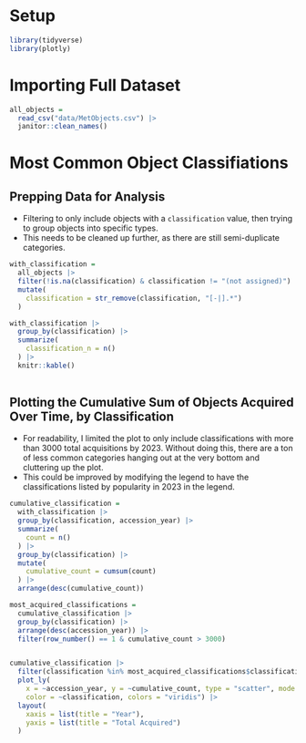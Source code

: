 
# Setup

```r
library(tidyverse)
library(plotly)

```

# Importing Full Dataset

```r
all_objects = 
  read_csv("data/MetObjects.csv") |> 
  janitor::clean_names()

```

# Most Common Object Classifiations

## Prepping Data for Analysis

* Filtering to only include objects with a `classification` value, then trying to group objects into specific types.
* This needs to be cleaned up further, as there are still semi-duplicate categories.

```r
with_classification = 
  all_objects |> 
  filter(!is.na(classification) & classification != "(not assigned)") |> 
  mutate(
    classification = str_remove(classification, "[-|].*")
  )

with_classification |> 
  group_by(classification) |> 
  summarize(
    classification_n = n()
  ) |> 
  knitr::kable()
  
```

## Plotting the Cumulative Sum of Objects Acquired Over Time, by Classification

* For readability, I limited the plot to only include classifications with more than 3000 total acquisitions by 2023. Without doing this, there are a ton of less common categories hanging out at the very bottom and cluttering up the plot.
* This could be improved by modifying the legend to have the classifications listed by popularity in 2023 in the legend.

```r

cumulative_classification = 
  with_classification |> 
  group_by(classification, accession_year) |> 
  summarize(
    count = n()
  ) |> 
  group_by(classification) |> 
  mutate(
    cumulative_count = cumsum(count)
  ) |> 
  arrange(desc(cumulative_count))

most_acquired_classifications =
  cumulative_classification |> 
  group_by(classification) |> 
  arrange(desc(accession_year)) |> 
  filter(row_number() == 1 & cumulative_count > 3000)


cumulative_classification |> 
  filter(classification %in% most_acquired_classifications$classification) |> 
  plot_ly(
    x = ~accession_year, y = ~cumulative_count, type = "scatter", mode = "line", 
    color = ~classification, colors = "viridis") |>
  layout(
    xaxis = list(title = "Year"), 
    yaxis = list(title = "Total Acquired")
  )  

```






